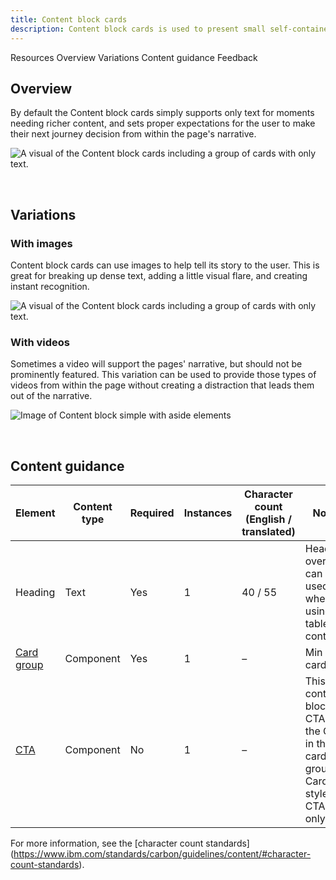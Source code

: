 ```yaml
---
title: Content block cards
description: Content block cards is used to present small self-contained pieces of information as cards. Use this when the cards are part of the main narrative, as opposed to secondary links or resources.
---
```



<ComponentDescription name="Content block cards" type="layout" />

<AnchorLinks>

<AnchorLink>Resources</AnchorLink>
<AnchorLink>Overview</AnchorLink>
<AnchorLink>Variations</AnchorLink>
<AnchorLink>Content guidance</AnchorLink>
<AnchorLink>Feedback</AnchorLink>

</AnchorLinks>

<ResourceLinks name="Content block cards" type="layout" />

## Overview

By default the Content block cards simply supports only text for moments needing richer content, and sets proper expectations for the user to make their next journey decision from within the page's narrative.

![A visual of the Content block cards including a group of cards with only text.](../../images/pattern/content-block-with-cards/content-block-with-cards.jpg)

<br />

## Variations

### With images

Content block cards can use images to help tell its story to the user. This is great for breaking up dense text, adding a little visual flare, and creating instant recognition.

![A visual of the Content block cards including a group of cards with only text.](../../images/pattern/content-block-with-cards/content-block-with-cards-with-images.jpg)

### With videos

Sometimes a video will support the pages' narrative, but should not be prominently featured. This variation can be used to provide those types of videos from within the page without creating a distraction that leads them out of the narrative.

![Image of Content block simple with aside elements](../../images/pattern/content-block-with-cards/content-block-with-cards-with-videos.jpg)

<br />

## Content guidance

| Element                                                                  | Content type  | Required | Instances   | Character count <br/>(English / translated)     | Notes                                                                            |
| -------------------------------------------------------------------------| ------------- | -------- | ----------- | ----------------------------------------------- | -------------------------------------------------------------------------------- |
| Heading                                                                  | Text          | Yes      | 1           | 40 / 55                                         | Heading override can be used when using table of contents.                        |                                                  
| [Card group](https://www.ibm.com/standards/carbon/components/card-group) | Component     | Yes      | 1           | –                                               | Min of 2 cards.                                                                   |
| [CTA](https://www.ibm.com/standards/carbon/components/cta#card)          | Component     | No       | 1           | –                                               | This is a content block CTA, not the CTA in the card group. Card style CTA only. |                          

For more information, see the [character count standards] (https://www.ibm.com/standards/carbon/guidelines/content/#character-count-standards).

<ComponentFooter name="Content block cards" type="layout" />
